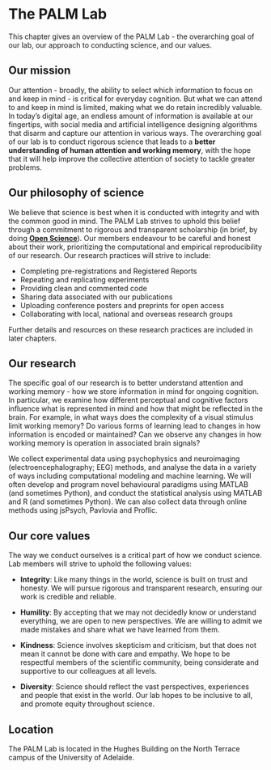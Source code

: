 # The PALM Lab {#the-lab}

This chapter gives an overview of the PALM Lab - the overarching goal of our lab, our approach to conducting science, and our values.

## Our mission {#lab-mission}

Our attention - broadly, the ability to select which information to focus on and keep in mind - is critical for everyday cognition. But what we can attend to and keep in mind is limited, making what we do retain incredibly valuable. In today's digital age, an endless amount of information is available at our fingertips, with social media and artificial intelligence designing algorithms that disarm and capture our attention in various ways. The overarching goal of our lab is to conduct rigorous science that leads to a **better understanding of human attention and working memory**, with the hope that it will help improve the collective attention of society to tackle greater problems.

## Our philosophy of science {#lab-philosophy}

We believe that science is best when it is conducted with integrity and with the common good in mind. The PALM Lab strives to uphold this belief through a commitment to rigorous and transparent scholarship (in brief, by doing [**Open Science**](#open-science)). Our members endeavour to be careful and honest about their work, prioritizing the computational and empirical reproducibility of our research. Our research practices will strive to include:

* Completing pre-registrations and Registered Reports
* Repeating and replicating experiments
* Providing clean and commented code
* Sharing data associated with our publications
* Uploading conference posters and preprints for open access
* Collaborating with local, national and overseas research groups

Further details and resources on these research practices are included in later chapters.

## Our research

The specific goal of our research is to better understand attention and working memory - how we store information in mind for ongoing cognition. In particular, we examine how different perceptual and cognitive factors influence what is represented in mind and how that might be reflected in the brain. For example, in what ways does the complexity of a visual stimulus limit working memory? Do various forms of learning lead to changes in how information is encoded or maintained? Can we observe any changes in how working memory is operation in associated brain signals?

We collect experimental data using psychophysics and neuroimaging (electroencephalography; EEG) methods, and analyse the data in a variety of ways including computational modeling and machine learning. We will often develop and program novel behavioural paradigms using MATLAB (and sometimes Python), and conduct the statistical analysis using MATLAB and R (and sometimes Python). We can also collect data through online methods using jsPsych, Pavlovia and Proflic.

## Our core values {#lab-values}

The way we conduct ourselves is a critical part of how we conduct science. Lab members will strive to uphold the following values:

* **Integrity**: Like many things in the world, science is built on trust and honesty. We will pursue rigorous and transparent research, ensuring our work is credible and reliable.

* **Humility**: By accepting that we may not decidedly know or understand everything, we are open to new perspectives. We are willing to admit we made mistakes and share what we have learned from them.

* **Kindness**: Science involves skepticism and criticism, but that does not mean it cannot be done with care and empathy. We hope to be respectful members of the scientific community, being considerate and supportive to our colleagues at all levels. 

* **Diversity**: Science should reflect the vast perspectives, experiences and people that exist in the world. Our lab hopes to be inclusive to all, and promote equity throughout science.

## Location

The PALM Lab is located in the Hughes Building on the North Terrace campus of the University of Adelaide.




